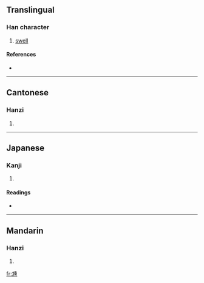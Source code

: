 ==Translingual==

===Han character===
{{Han char|rn=43|rad=尢|as=09|sn=12|four=4201<sub>1</sub>|canj=大山竹十土 (KUHJG)}}

# [[swell]]

====References====
* {{Han ref|kx=0299.010|dkj=07594|dj=0954.150|hdz=10555.080|uh=5C30|ud=23600|bh=D8D8|bd=55512}}

----

==Cantonese==

===Hanzi===
{{yue-hanzi|jyut=|y=jung1}}

# {{defn|Cantonese|sort=尢09}}

----

==Japanese==

===Kanji===
{{ja-kanji|grade=|rs=尢09}}

# {{defn|Japanese|sort=尢09}}

====Readings====
* {{ja-readings|on=[[しょう]] (shō), [[じゅ]] (ju)|kun=}}

----

==Mandarin==

===Hanzi===
{{cmn-hanzi|pin=[[chě]] ([[che3]]), [[zhǒng]] ([[zhong3]])|wg=ch'e<sup>3</sup>, chung<sup>3</sup>}}

# {{defn|Mandarin|sort=尢09}}

[[fr:尰]]